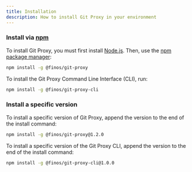 ```yaml
---
title: Installation
description: How to install Git Proxy in your environment
---
```


### Install via [npm](https://www.npmjs.com/package/@finos/git-proxy)

To install Git Proxy, you must first install [Node.js](https://nodejs.org/en/download). Then, use the [npm package manager](https://www.npmjs.com/):

```bash
npm install -g @finos/git-proxy
```

To install the Git Proxy Command Line Interface (CLI), run:

```bash
npm install -g @finos/git-proxy-cli
```

### Install a specific version

To install a specific version of Git Proxy, append the version to the end of the install command:

```bash
npm install -g @finos/git-proxy@1.2.0
```

To install a specific version of the Git Proxy CLI, append the version to the end of the install command:

```bash
npm install -g @finos/git-proxy-cli@1.0.0
```
